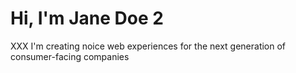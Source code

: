 # Hi, I'm Jane Doe 2

XXX I'm creating noice web experiences for the next generation of consumer-facing companies
